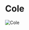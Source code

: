 

# Cole

<Image src="https://cdn.sanity.io/images/1as7cn02/production/7d620ebc475839fab6d1eec74d1bf6984f745512-1280x720.png?w=976&h=350&fit=crop&crop=center&auto=format" alt="Cole" width={976} height={350}  />

<ProjectDetails
  region="Stormlands"
  house="House Cole"
  type="Castle"
  status="Completed"
  warp="/warp cole"
  projectLead="Tact327"
  dateStarted="September 25, 2015"
  dateCompleted="September 25, 2015"
/>

